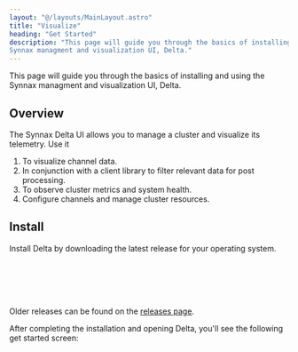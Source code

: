 ```yaml
---
layout: "@/layouts/MainLayout.astro"
title: "Visualize"
heading: "Get Started"
description: "This page will guide you through the basics of installing and using the
Synnax managment and visualization UI, Delta."
---
```



This page will guide you through the basics of installing and using the Synnax managment
and visualization UI, Delta.

## Overview

The Synnax Delta UI allows you to manage a cluster and visualize its telemetry. Use it

1. To visualize channel data.
2. In conjunction with a client library to filter relevant data for post processing.
3. To observe cluster metrics and system health.
4. Configure channels and manage cluster resources.

## Install

Install Delta by downloading the latest release for your operating system.

<br />
<br />
<Space direction="x" justify="center">
    <DeltaDownloadButton client:load />
</Space>
<br />
<br />

Older releases can be found on the [releases page](https://github.com/synnaxlabs/synnax/releases).

After completing the installation and opening Delta, you'll see the following get started
screen:

<Image id="/visualize/get-started" client:only="react" />
